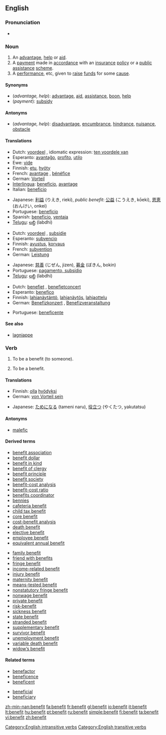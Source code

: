 ==English==

===Pronunciation===
*{{audio|en-us-benefit.ogg|Audio (US)}}

===Noun===
{{en-noun}}

# An [[advantage]], [[help]] or [[aid]].
# A [[payment]] made in [[accordance]] with an [[insurance]] [[policy]] or a [[public]] [[assistance]] [[scheme]].
# A [[performance]], etc, given to [[raise]] [[fund]]s for some [[cause]].

====Synonyms====
*(''advantage, help''): [[advantage]], [[aid]], [[assistance]], [[boon]], [[help]]
*(''payment''): [[subsidy]]

====Antonyms====
*(''advantage, help''): [[disadvantage]], [[encumbrance]], [[hindrance]], [[nuisance]], [[obstacle]]

====Translations====
{{trans-top|advantage, help or aid}}
*Dutch: [[voordeel]] {{n}}, idiomatic expression: [[ten voordele van]]
*Esperanto: [[avantaĝo]], [[profito]], [[utilo]]
*Ewe: [[viɖe]]
*Finnish: [[etu]], [[hyöty]]
*French: [[avantage]] {{m}}, [[bénéfice]] {{m}}
*German: [[Vorteil]] {{m}}
*[[Interlingua]]: [[beneficio]], [[avantage]]
*Italian: [[beneficio]] {{m}}
{{trans-mid}}
*Japanese: [[利益]] (りえき, rieki), ''public benefit'': [[公益]] (こうえき, kōeki), [[恩恵]] (おんけい, onkei)
*Portuguese: [[benefício]]
*Spanish: [[beneficio]], [[ventaja]]
*[[Telugu]]: [[లబ్ధి]] (labdhi)
{{trans-bottom}}

{{trans-top|payment, subsidy}}
*Dutch: [[voordeel]] {{n}}, [[subsidie]] {{f}}
*Esperanto: [[subvencio]]
*Finnish: [[avustus]], [[korvaus]]
*French: [[subvention]] {{f}}
*German: [[Leistung]] {{f}}
{{trans-mid}}
*Japanese: [[慈善]] (じぜん, jizen), [[募金]] (ぼきん, bokin)
*Portuguese: [[pagamento, subsídio]]
*[[Telugu]]: [[లబ్ధి]] (labdhi)
{{trans-bottom}}

{{trans-top|performance given to raise funds}}
*Dutch: [[benefiet]] {{m}}, [[benefietconcert]] {{n}}
*Esperanto: [[benefico]]
*Finnish: [[lahjanäytäntö]], [[lahjanäytös]], [[lahjaottelu]]
*German: [[Benefizkonzert]] {{n}}, [[Benefizveranstaltung]] {{f}}
{{trans-mid}}
*Portuguese: [[beneficente]]
{{trans-bottom}}

====See also====
*[[lagniappe]]

===Verb===
{{en-verb}}

# {{transitive}} To be a benefit (to someone).
# {{intransitive}} To be a benefit.

====Translations====
{{trans-top|be a benefit (to someone)}}
{{trans-mid}}
{{trans-bottom}}

{{trans-top|to be a benefit}}
*Finnish: [[olla]] [[hyödyksi]]
*German: [[von Vorteil sein]]
{{trans-mid}}
*Japanese: [[ためになる]] (tameni naru), [[役立つ]] (やくたつ, yakutatsu)
{{trans-bottom}}

====Antonyms====
*[[malefic]]

====Derived terms====
{{rel-top|terms derived from "benefit"}}
*[[benefit association]]
*[[benefit dollar]]
*[[benefit in kind]]
*[[benefit of clergy]]
*[[benefit principle]]
*[[benefit society]]
*[[benefit-cost analysis]]
*[[benefit-cost ratio]]
*[[benefits coordinator]]
*[[bennies]]
*[[cafeteria benefit]]
*[[child tax benefit]]
*[[core benefit]]
*[[cost-benefit analysis]]
*[[death benefit]]
*[[elective benefit]]
*[[employee benefit]]
*[[equivalent annual benefit]]
{{rel-mid}}
*[[family benefit]]
*[[friend with benefits]]
*[[fringe benefit]]
*[[income-related benefit]]
*[[injury benefit]]
*[[maternity benefit]]
*[[means-tested benefit]]
*[[nonstatutory fringe benefit]]
*[[nonwage benefit]]
*[[private benefit]]
*[[risk-benefit]]
*[[sickness benefit]]
*[[state benefit]]
*[[stranded benefit]]
*[[supplementary benefit]]
*[[survivor benefit]]
*[[unemployment benefit]]
*[[variable death benefit]]
*[[widow’s benefit]]
{{rel-bottom}}

====Related terms====
{{rel-top|terms related to "benefit"}}
*[[benefactor]]
*[[beneficence]]
*[[beneficent]]
{{rel-mid}}
*[[beneficial]]
*[[beneficiary]]
{{rel-bottom}}

[[Category:English intransitive verbs]]
[[Category:English transitive verbs]]

[[zh-min-nan:benefit]]
[[fa:benefit]]
[[fr:benefit]]
[[gl:benefit]]
[[io:benefit]]
[[it:benefit]]
[[lt:benefit]]
[[hu:benefit]]
[[pt:benefit]]
[[ru:benefit]]
[[simple:benefit]]
[[fi:benefit]]
[[ta:benefit]]
[[vi:benefit]]
[[zh:benefit]]